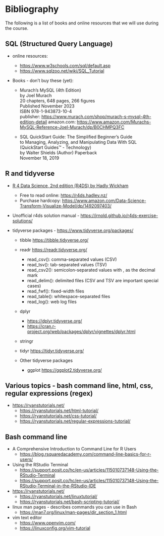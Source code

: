 # <yrChapterNumber></yrChapterNumber> Bibliography

The following is a list of books and online resources that we will use 
during the course.

## SQL (Structured Query Language)

* online resources:    
  - <https://www.w3schools.com/sql/default.asp>
  - <https://www.sqlzoo.net/wiki/SQL_Tutorial>
  
* Books - don't buy these (yet):

  - Murach’s MySQL (4th Edition)  
    by Joel Murach  
    20 chapters, 648 pages, 266 figures  
    Published November 2023  
    ISBN 978-1-943873-10-4  
    publisher: <https://www.murach.com/shop/murach-s-mysql-4th-edition-detail>
    amazon.com: <https://www.amazon.com/Murachs-MySQL-Reference-Joel-Murach/dp/B0CHMPQ3FC>
      
  - SQL QuickStart Guide: The Simplified Beginner's Guide  
    to Managing, Analyzing, and Manipulating Data With SQL   
    (QuickStart Guides™ - Technology)  
    by Walter Shields (Author)
    Paperback  
    November 18, 2019


## R and tidyverse

* [R 4 Data Science, 2nd edition (R4DS) by Hadly Wickham](https://r4ds.hadley.nz/)
  - Free to read online: <https://r4ds.hadley.nz/>
  - Purchase hardcopy: <https://www.amazon.com/Data-Science-Transform-Visualize-Model/dp/1492097403/>
    
* Unofficial r4ds solution manual - 
  <https://jrnold.github.io/r4ds-exercise-solutions/>
  
* tidyverse packages - <https://www.tidyverse.org/packages/>
    - tibble <https://tibble.tidyverse.org/>
    - readr <https://readr.tidyverse.org/>
      * read_csv(): comma-separated values (CSV)
      * read_tsv(): tab-separated values (TSV)
      * read_csv2(): semicolon-separated values with , as the decimal mark
      * read_delim(): delimited files (CSV and TSV are important special cases)
      * read_fwf(): fixed-width files
      * read_table(): whitespace-separated files
      * read_log(): web log files
    - dplyr 
      * <https://dplyr.tidyverse.org/>
      * <https://cran.r-project.org/web/packages/dplyr/vignettes/dplyr.html>
    
    

    - stringr
    - tidyr <https://tidyr.tidyverse.org/>

  - Other tidyverse packages
  
    - ggplot <https://ggplot2.tidyverse.org/>
    


## Various topics - bash command line, html, css, regular expressions (regex) 

* <https://ryanstutorials.net/>
  - <https://ryanstutorials.net/html-tutorial/>
  - <https://ryanstutorials.net/css-tutorial/>
  - <https://ryanstutorials.net/regular-expressions-tutorial/>
  
## Bash command line 

* A Comprehensive Introduction to Command Line for R Users
  - <https://blog.rsquaredacademy.com/command-line-basics-for-r-users/>
  
* Using the RStudio Terminal
  - <https://support.posit.co/hc/en-us/articles/115010737148-Using-the-RStudio-Terminal>
  - <https://support.posit.co/hc/en-us/articles/115010737148-Using-the-RStudio-Terminal-in-the-RStudio-IDE>

* <https://ryanstutorials.net/>
  - <https://ryanstutorials.net/linuxtutorial/>
  - <https://ryanstutorials.net/bash-scripting-tutorial/>

* linux man pages - describes commands you can use in Bash
  - <https://man7.org/linux/man-pages/dir_section_1.html>
  
* vim text editor
  - <https://www.openvim.com/>
  - <https://linuxconfig.org/vim-tutorial>

